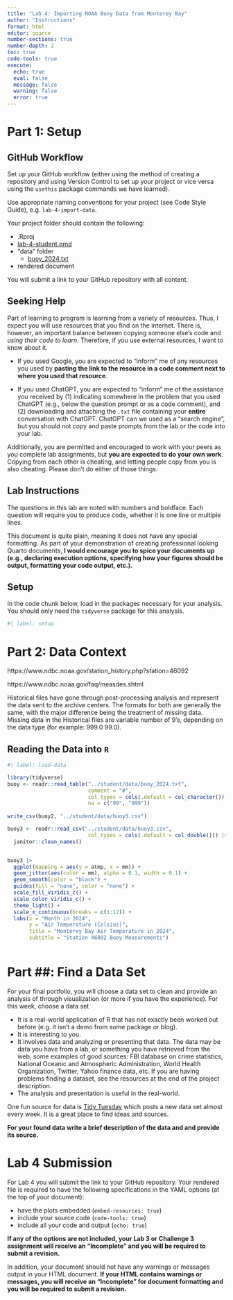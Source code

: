 ```yaml
---
title: "Lab 4: Importing NOAA Buoy Data from Monterey Bay"
author: "Instructions"
format: html
editor: source
number-sections: true
number-depth: 2
toc: true
code-tools: true
execute:
  echo: true
  eval: false
  message: false
  warning: false
  error: true
---
```


# Part 1: Setup

## GitHub Workflow

Set up your GitHub workflow (either using the method of creating a repository and using Version Control to set up your project or vice versa using the `usethis` package commands we have learned).

Use appropriate naming conventions for your project (see Code Style Guide), e.g. `lab-4-import-data`.    

Your project folder should contain the following:  

- .Rproj  
- [lab-4-student.qmd](../student/lab-4-student.qmd) 
- "data" folder
    + [buoy_2024.txt](../student/data/buoy_2024.txt)
- rendered document

You will submit a link to your GitHub repository with all content. 


## Seeking Help

Part of learning to program is learning from a variety of resources. Thus, I expect you will use resources that you find on the internet. There is, however, an important balance between copying someone else's code and *using their code to learn*. Therefore, if you use external resources, I want to know about it. 

- If you used Google, you are expected to "inform" me of any resources you used by **pasting the link to the resource in a code comment next to where you used that resource**.

- If you used ChatGPT, you are expected to "inform" me of the assistance you received by (1) indicating somewhere in the problem that you used ChatGPT (e.g., below the question prompt or as a code comment), and (2) downloading and attaching the `.txt` file containing your **entire** conversation with ChatGPT. ChatGPT can we used as a "search engine", but you should not copy and paste prompts from the lab or the code into your lab.  

Additionally, you are permitted and encouraged to work with your peers as you complete lab assignments, but **you are expected to do your own work**. Copying from each other is cheating, and letting people copy from you is also cheating. Please don't do either of those things.

## Lab Instructions

The questions in this lab are noted with numbers and boldface. Each question will require you to produce code, whether it is one line or multiple lines. 

This document is quite plain, meaning it does not have any special formatting. As part of your demonstration of creating professional looking Quarto documents, **I would encourage you to spice your documents up (e.g., declaring execution options, specifying how your figures should be output, formatting your code output, etc.).**

## Setup

In the code chunk below, load in the packages necessary for your analysis. You should only need the `tidyverse` package for this analysis.

```r
#| label: setup


```

# Part 2: Data Context
https://www.ndbc.noaa.gov/station_history.php?station=46092 

https://www.ndbc.noaa.gov/faq/measdes.shtml

Historical files have gone through post-processing analysis and represent the data sent to the archive centers. The formats for both are generally the same, with the major difference being the treatment of missing data. Missing data in the Historical files are variable number of 9's, depending on the data type (for example: 999.0 99.0).


## Reading the Data into `R`



```r
#| label: load-data

library(tidyverse)
buoy <- readr::read_table("../student/data/buoy_2024.txt", 
                          comment = "#",
                          col_types = cols(.default = col_character()),
                          na = c("99", "999"))
                          
write_csv(buoy2, "../student/data/buoy3.csv") 

buoy3 <- readr::read_csv("../student/data/buoy3.csv",
                          col_types = cols(.default = col_double())) |> 
  janitor::clean_names()


buoy3 |> 
  ggplot(mapping = aes(y = atmp, x = mm)) +
  geom_jitter(aes(color = mm), alpha = 0.1, width = 0.1) +
  geom_smooth(color = "black") + 
  guides(fill = "none", color = "none") +
  scale_fill_viridis_c() + 
  scale_color_viridis_c() +
  theme_light() +
  scale_x_continuous(breaks = c(1:12)) +
  labs(x = "Month in 2024",
       y = "Air Temperature (Celsius)",
       title = "Monterey Bay Air Temperature in 2024",
       subtitle = "Station 46092 Buoy Measurements")
  

```



# Part ##: Find a Data Set
For your final portfolio, you will choose a data set to clean and provide an analysis of through visualization (or more if you have the experience).  For this week, choose a data set

- It is a real-world application of R that has not exactly been worked out before (e.g. it isn't a demo from some package or blog).  
- It is interesting to you.  
- It involves data and analyzing or presenting that data. The data may be data you have from a lab, or something you have retrieved from the web, some examples of good sources:  FBI database on crime statistics, National Oceanic and Atmospheric Administration, World Health Organization, Twitter, Yahoo finance data, etc.  If you are having problems finding a dataset, see the resources at the end of the project description.  
- The analysis and presentation is useful in the real-world.  

One fun source for data is [Tidy Tuesday](https://github.com/rfordatascience/tidytuesday) which posts a new data set almost every week. It is a great place to find ideas and sources. 

**For your found data write a brief description of the data and and provide its source.** 



# Lab 4 Submission

For Lab 4 you will submit the link to your GitHub repository. Your rendered file is required to have the following specifications in the YAML options (at the top of your document):

-   have the plots embedded (`embed-resources: true`)
-   include your source code (`code-tools: true`)
-   include all your code and output (`echo: true`)

**If any of the options are not included, your Lab 3 or Challenge 3 assignment will receive an "Incomplete" and you will be required to submit a revision.**

In addition, your document should not have any warnings or messages output in your HTML document. **If your HTML contains warnings or messages, you will receive an "Incomplete" for document formatting and you will be required to submit a revision.**
